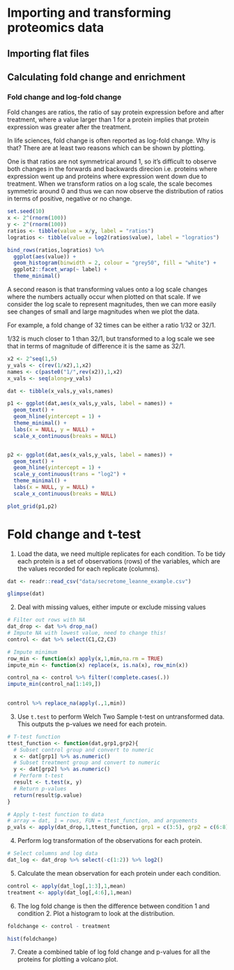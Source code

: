 # Importing and transforming proteomics data

## Importing flat files

## Calculating fold change and enrichment

### Fold change and log-fold change

Fold changes are ratios, the ratio of say protein expression before and
after treatment, where a value larger than 1 for a protein implies that 
protein expression was greater after the treatment.

In life sciences, fold change is often reported as log-fold change. Why is that?
There are at least two reasons which can be shown by plotting.

One is that ratios are not symmetrical around 1, so it's difficult to observe
both changes in the forwards and backwards direcion i.e. proteins where expression
went up and proteins where expression went down due to treatment. When we 
transform ratios on a log scale, the scale becomes symmetric around 0 and thus
we can now observe the distribution of ratios in terms of positive, negative or
no change.

```r
set.seed(10)
x <- 2^(rnorm(100))
y <- 2^(rnorm(100))
ratios <- tibble(value = x/y, label = "ratios")
logratios <- tibble(value = log2(ratios$value), label = "logratios")

bind_rows(ratios,logratios) %>% 
  ggplot(aes(value)) +
  geom_histogram(binwidth = 2, colour = "grey50", fill = "white") +
  ggplot2::facet_wrap(~ label) +
  theme_minimal()
```

A second reason is that transforming values onto a log scale changes where
the numbers actually occur when plotted on that scale. If we consider the log
scale to represent magnitudes, then we can more easily see changes of small and
large magnitudes when we plot the data.

For example, a fold change of 32 times can be either a ratio 1/32 or 32/1. 

1/32 is much closer to 1 than 32/1, but transformed to a log scale we see that in 
terms of magnitude of difference it is the same as 32/1.

```r
x2 <- 2^seq(1,5)
y_vals <- c(rev(1/x2),1,x2)
names <- c(paste0("1/",rev(x2)),1,x2)
x_vals <- seq(along=y_vals)

dat <- tibble(x_vals,y_vals,names)

p1 <- ggplot(dat,aes(x_vals,y_vals, label = names)) +
  geom_text() +
  geom_hline(yintercept = 1) +
  theme_minimal() +
  labs(x = NULL, y = NULL) +
  scale_x_continuous(breaks = NULL)


p2 <- ggplot(dat,aes(x_vals,y_vals, label = names)) +
  geom_text() +
  geom_hline(yintercept = 1) +
  scale_y_continuous(trans = "log2") +
  theme_minimal() +
  labs(x = NULL, y = NULL) +
  scale_x_continuous(breaks = NULL)

plot_grid(p1,p2)

```

# Fold change and t-test

1. Load the data, we need multiple replicates for each condition. To be tidy
each protein is a set of observations (rows) of the variables, which are the
values recorded for each replicate (columns).

```r
dat <- readr::read_csv("data/secretome_leanne_example.csv")

glimpse(dat)
```

2. Deal with missing values, either impute or exclude missing values

```r
# Filter out rows with NA
dat_drop <- dat %>% drop_na() 
# Impute NA with lowest value, need to change this!
control <- dat %>% select(C1,C2,C3)

# Impute minimum
row_min <- function(x) apply(x,1,min,na.rm = TRUE)
impute_min <- function(x) replace(x, is.na(x), row_min(x))

control_na <- control %>% filter(!complete.cases(.))
impute_min(control_na[1:149,])

 
control %>% replace_na(apply(.,1,min))
```

3. Use `t.test` to perform Welch Two Sample t-test on untransformed data. 
This outputs the p-values we need for each protein.

```r
# T-test function
ttest_function <- function(dat,grp1,grp2){
  # Subset control group and convert to numeric
  x <- dat[grp1] %>% as.numeric()
  # Subset treatment group and convert to numeric
  y <- dat[grp2] %>% as.numeric()
  # Perform t-test
  result <- t.test(x, y)
  # Return p-values
  return(result$p.value)
}

# Apply t-test function to data
# array = dat, 1 = rows, FUN = ttest_function, and arguements
p_vals <- apply(dat_drop,1,ttest_function, grp1 = c(3:5), grp2 = c(6:8))
```

4. Perform log transformation of the observations for each protein.

```r
# Select columns and log data
dat_log <- dat_drop %>% select(-c(1:2)) %>% log2()
```

5. Calculate the mean observation for each protein under each condition.

```r
control <- apply(dat_log[,1:3],1,mean)
treatment <- apply(dat_log[,4:6],1,mean)
```

6. The log fold change is then the difference between condition 1 and condition 2.
Plot a histogram to look at the distribution.

```r
foldchange <- control - treatment

hist(foldchange)
```

7. Create a combined table of log fold change and p-values for all the proteins
for plotting a volcano plot.
